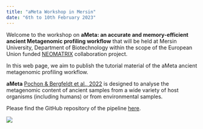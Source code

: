 ```yaml
---
title: "aMeta Workshop in Mersin"
date: "6th to 10th February 2023"
---
```


Welcome to the workshop on **aMeta: an accurate and memory-efficient ancient Metagenomic profiling workflow** that will be held at Mersin University, Department of Biotechnology within the scope of the European Union funded [NEOMATRIX](https://neomatrix.metu.edu.tr/) collaboration project.

In this web page, we aim to publish the tutorial material of the aMeta ancient metagenomic profiling workflow.

**aMeta** [Pochon & Bergfeldt et al., 2022](https://www.biorxiv.org/content/10.1101/2022.10.03.510579v1.abstract) is designed to analyse the metagenomic content of ancient samples from a wide variety of host organisms (including humans) or from environmental samples.

Please find the GitHub repository of the pipeline [here](https://github.com/NBISweden/aMeta).

![](images/rulegrap_January_2023.png)
